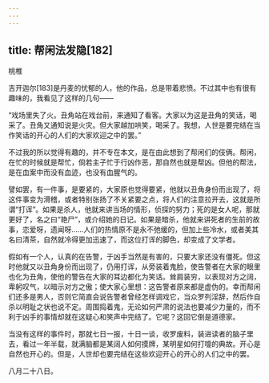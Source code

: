 ```yaml
---
---
---
```

title: 帮闲法发隐[182]
---




桃椎

吉开迦尔[183]是丹麦的忧郁的人，他的作品，总是带着悲愤。不过其中也有很有趣味的，我看见了这样的几句——

“戏场里失了火。丑角站在戏台前，来通知了看客。大家以为这是丑角的笑话，喝采了。丑角又通知说是火灾。但大家越加哄笑，喝采了。我想，人世是要完结在当作笑话的开心的人们的大家欢迎之中的罢。”

不过我的所以觉得有趣的，并不专在本文，是在由此想到了帮闲们的伎俩。帮闲，在忙的时候就是帮忙，倘若主子忙于行凶作恶，那自然也就是帮凶。但他的帮法，是在血案中而没有血迹，也没有血腥气的。

譬如罢，有一件事，是要紧的，大家原也觉得要紧，他就以丑角身份而出现了，将这件事变为滑稽，或者特别张扬了不关紧要之点，将人们的注意拉开去，这就是所谓“打诨”。如果是杀人，他就来讲当场的情形，侦探的努力；死的是女人呢，那就更好了，名之曰“艳尸”，或介绍她的日记。如果是暗杀，他就来讲死者的生前的故事，恋爱呀，遗闻呀……人们的热情原不是永不弛缓的，但加上些冷水，或者美其名曰清茶，自然就冷得更加迅速了，而这位打诨的脚色，却变成了文学者。

假如有一个人，认真的在告警，于凶手当然是有害的，只要大家还没有僵死。但这时他就又以丑角身份而出现了，仍用打诨，从旁装着鬼脸，使告警者在大家的眼里也化为丑角，使他的警告在大家的耳边都化为笑话。耸肩装穷，以表现对方之阔，卑躬叹气，以暗示对方之傲；使大家心里想：这告警者原来都是虚伪的。幸而帮闲们还多是男人，否则它简直会说告警者曾经怎样调戏它，当众罗列淫辞，然后作自杀以明耻之状也说不定。周围捣着鬼，无论如何严肃的说法也要减少力量的，而不利于凶手的事情却就在这疑心和笑声中完结了。它呢？这回它倒是道德家。

当没有这样的事件时，那就七日一报，十日一谈，收罗废料，装进读者的脑子里去，看过一年半载，就满脑都是某阔人如何摸牌，某明星如何打嚏的典故。开心是自然也开心的。但是，人世却也要完结在这些欢迎开心的开心的人们之中的罢。

八月二十八日。